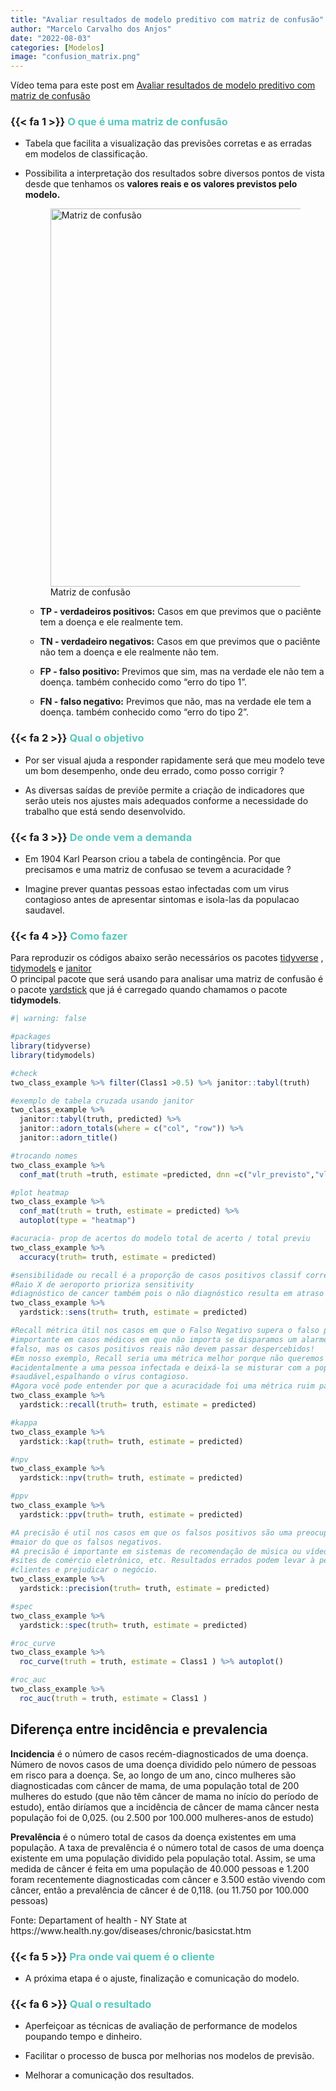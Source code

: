 ```yaml
---
title: "Avaliar resultados de modelo preditivo com matriz de confusão"
author: "Marcelo Carvalho dos Anjos"
date: "2022-08-03"
categories: [Modelos]
image: "confusion_matrix.png"
---
```


::: {.callout-tip appearance="simple"}
Vídeo tema para este post em [Avaliar resultados de modelo preditivo com matriz de confusão](https://youtu.be/eqvmtYXh_C4){target="_blank"}
:::

### {{< fa 1 >}} [**O que é uma matriz de confusão**]{style="color: #5AC8BE ;"}

-   Tabela que facilita a visualização das previsões corretas e as erradas em modelos de classificação.

-   Possibilita a interpretação dos resultados sobre diversos pontos de vista desde que tenhamos os **valores reais e os valores previstos pelo modelo.**

    ![Matriz de confusão](confusion_matrix.png){width="605"}

    -   **TP - verdadeiros positivos:** Casos em que previmos que o paciênte tem a doença e ele realmente tem.

    -   **TN - verdadeiro negativos:** Casos em que previmos que o paciênte não tem a doença e ele realmente não tem.

    -   **FP - falso positivo:** Previmos que sim, mas na verdade ele não tem a doença. também conhecido como "erro do tipo 1".

    -   **FN - falso negativo:** Previmos que não, mas na verdade ele tem a doença. também conhecido como "erro do tipo 2".

### {{< fa 2 >}} [**Qual o objetivo**]{style="color: #5AC8BE ;"}

-   Por ser visual ajuda a responder rapidamente será que meu modelo teve um bom desempenho, onde deu errado, como posso corrigir ?

-   As diversas saídas de previõe permite a criação de indicadores que serão uteis nos ajustes mais adequados conforme a necessidade do trabalho que está sendo desenvolvido.

### {{< fa 3 >}} [**De onde vem a demanda**]{style="color: #5AC8BE ;"}

-   Em 1904 Karl Pearson criou a tabela de contingência. Por que precisamos e uma matriz de confusao se tevem a acuracidade ?

-   Imagine prever quantas pessoas estao infectadas com um virus contagioso antes de apresentar sintomas e isola-las da populacao saudavel.

### {{< fa 4 >}} [**Como fazer**]{style="color: #5AC8BE ;"}

Para reproduzir os códigos abaixo serão necessários os pacotes [tidyverse](https://www.tidyverse.org/){target="_blank"} , [tidymodels](https://www.tidymodels.org/){target="_blank"} e [janitor](https://github.com/sfirke/janitor){target="_blank"}\
O principal pacote que será usando para analisar uma matriz de confusão é o pacote [yardstick](https://yardstick.tidymodels.org/){target="_blank"} que já é carregado quando chamamos o pacote **tidymodels**.

```r
#| warning: false

#packages
library(tidyverse)
library(tidymodels)

#check
two_class_example %>% filter(Class1 >0.5) %>% janitor::tabyl(truth)

#exemplo de tabela cruzada usando janitor
two_class_example %>% 
  janitor::tabyl(truth, predicted) %>% 
  janitor::adorn_totals(where = c("col", "row")) %>% 
  janitor::adorn_title()

#trocando nomes
two_class_example %>% 
  conf_mat(truth =truth, estimate =predicted, dnn =c("vlr_previsto","vlr_real"))

#plot heatmap
two_class_example %>% 
  conf_mat(truth = truth, estimate = predicted) %>% 
  autoplot(type = "heatmap")

#acuracia- prop de acertos do modelo total de acerto / total previu
two_class_example %>% 
  accuracy(truth= truth, estimate = predicted)

#sensibilidade ou recall é a proporção de casos positivos classif corretamente
#Raio X de aeroporto prioriza sensitivity
#diagnóstico de cancer também pois o não diagnóstico resulta em atraso no tratamento
two_class_example %>% 
  yardstick::sens(truth= truth, estimate = predicted)

#Recall métrica útil nos casos em que o Falso Negativo supera o falso positivol
#importante em casos médicos em que não importa se disparamos um alarme 
#falso, mas os casos positivos reais não devem passar despercebidos!
#Em nosso exemplo, Recall seria uma métrica melhor porque não queremos dar alta 
#acidentalmente a uma pessoa infectada e deixá-la se misturar com a população 
#saudável,espalhando o vírus contagioso. 
#Agora você pode entender por que a acuracidade foi uma métrica ruim para modelo.
two_class_example %>% 
  yardstick::recall(truth= truth, estimate = predicted)

#kappa
two_class_example %>% 
  yardstick::kap(truth= truth, estimate = predicted)

#npv
two_class_example %>% 
  yardstick::npv(truth= truth, estimate = predicted)

#ppv
two_class_example %>% 
  yardstick::ppv(truth= truth, estimate = predicted)

#A precisão é util nos casos em que os falsos positivos são uma preocupação 
#maior do que os falsos negativos.
#A precisão é importante em sistemas de recomendação de música ou vídeo, 
#sites de comércio eletrônico, etc. Resultados errados podem levar à perda de 
#clientes e prejudicar o negócio.
two_class_example %>% 
  yardstick::precision(truth= truth, estimate = predicted)

#spec
two_class_example %>% 
  yardstick::spec(truth= truth, estimate = predicted)

#roc_curve
two_class_example %>% 
  roc_curve(truth = truth, estimate = Class1 ) %>% autoplot()

#roc_auc
two_class_example %>% 
  roc_auc(truth = truth, estimate = Class1 )

```

::: {.callout-tip collapse="true"}
## Diferença entre incidência e prevalencia

**Incidencia** é o número de casos recém-diagnosticados de uma doença. Número de novos casos de uma doença dividido pelo número de pessoas em risco para a doença. Se, ao longo de um ano, cinco mulheres são diagnosticadas com câncer de mama, de uma população total de 200 mulheres do estudo (que não têm câncer de mama no início do período de estudo), então diríamos que a incidência de câncer de mama câncer nesta população foi de 0,025. (ou 2.500 por 100.000 mulheres-anos de estudo)

**Prevalência** é o número total de casos da doença existentes em uma população. A taxa de prevalência é o número total de casos de uma doença existente em uma população dividido pela população total. Assim, se uma medida de câncer é feita em uma população de 40.000 pessoas e 1.200 foram recentemente diagnosticadas com câncer e 3.500 estão vivendo com câncer, então a prevalência de câncer é de 0,118. (ou 11.750 por 100.000 pessoas)

Fonte: Departament of health - NY State at https://www.health.ny.gov/diseases/chronic/basicstat.htm
:::

### {{< fa 5 >}} [**Pra onde vai quem é o cliente**]{style="color: #5AC8BE ;"}

-   A próxima etapa é o ajuste, finalização e comunicação do modelo.

### {{< fa 6 >}} [**Qual o resultado**]{style="color: #5AC8BE ;"}

-   Aperfeiçoar as técnicas de avaliação de performance de modelos poupando tempo e dinheiro.

-   Facilitar o processo de busca por melhorias nos modelos de previsão.

-   Melhorar a comunicação dos resultados.

